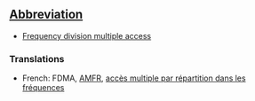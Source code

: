==[[Abbreviation]]==

*[[Frequency division multiple access]]

===Translations===

*French: FDMA, [[AMFR]], [[accès multiple par répartition dans les fréquences]]